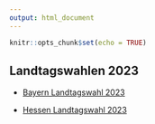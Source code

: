 ```yaml
---
output: html_document
---
```


```r
knitr::opts_chunk$set(echo = TRUE)
```

## Landtagswahlen 2023

+ [Bayern Landtagswahl 2023](/LTW2023/bayern)

+ [Hessen Landtagswahl 2023](/LTW2023/bayern)

